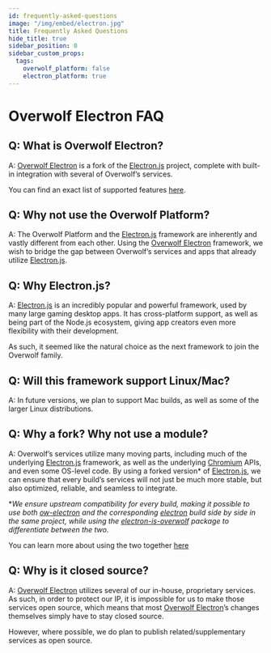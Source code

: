 ```yaml
---
id: frequently-asked-questions
image: "/img/embed/electron.jpg"
title: Frequently Asked Questions
hide_title: true
sidebar_position: 0
sidebar_custom_props:
  tags:
    overwolf_platform: false
    electron_platform: true
---
```


# Overwolf Electron FAQ

## Q: What is Overwolf Electron?
A: [Overwolf Electron](/tools/ow-electron) is a fork of the [Electron.js](https://www.electronjs.org/) project, complete with built-in
integration with several of Overwolf’s services.

<SkipMe>You can find an exact list of supported features [here](TODO).</SkipMe>

## Q: Why not use the Overwolf Platform?
A: The Overwolf Platform and the [Electron.js](https://www.electronjs.org/) framework are inherently and vastly different from each other.
Using the [Overwolf Electron](/tools/ow-electron) framework, we wish to bridge the gap between Overwolf’s services and apps that already utilize [Electron.js](https://www.electronjs.org).

## Q: Why Electron.js?
A: [Electron.js](https://www.electronjs.org/) is an incredibly popular and powerful framework, used by many large gaming desktop apps. It has cross-platform support,
as well as being part of the Node.js ecosystem, giving app creators even more flexibility with their development.

As such, it seemed like the natural choice as the next framework to join the Overwolf family.

## Q: Will this framework support Linux/Mac?
A: In future versions, we plan to support Mac builds, as well as some of the larger Linux distributions.

## Q: Why a fork? Why not use a module?
A: Overwolf’s services utilize many moving parts, including much of the underlying [Electron.js](https://www.electronjs.org/) framework,
as well as the underlying [Chromium](https://www.chromium.org/Home/) APIs, and even some OS-level code. By using a forked version\* of [Electron.js](https://www.electronjs.org/),
we can ensure that every build’s services will not just be much more stable, but also optimized, reliable, and seamless to integrate.

\**We ensure upstream compatibility for every build, making it possible to use both [ow-electron](https://www.npmjs.com/package/@overwolf/ow-electron) and the corresponding [electron](https://www.npmjs.com/package/electron) build
side by side in the same project, while using the [electron-is-overwolf](https://www.npmjs.com/package/@overwolf/electron-is-overwolf) package to differentiate between the two.*

<SkipMe>You can learn more about using the two together [here](TODO)</SkipMe>

## Q: Why is it closed source?
A: [Overwolf Electron](/tools/ow-electron) utilizes several of our in-house, proprietary services. As such, in order to protect our IP,
it is impossible for us to make those services open source, which means that most [Overwolf Electron](/tools/ow-electron)’s changes themselves simply have to stay closed source.

However, where possible, we do plan to publish related/supplementary services as open source.